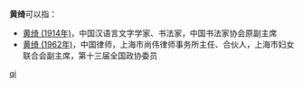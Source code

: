 '''黄绮'''可以指：
* [[黄绮_(1914年)|黄绮 (1914年)]]，中国汉语言文字学家、书法家，中国书法家协会原副主席
* [[黄绮_(1962年)|黄绮 (1962年)]]，中国律师，上海市尚伟律师事务所主任、合伙人，上海市妇女联合会副主席，第十三届全国政协委员

{{disambig}}

[[Category:二字黄姓人名消歧义|qi]]